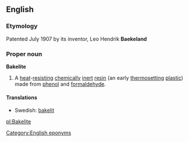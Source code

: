 ==English==
===Etymology===
Patented July 1907 by its inventor, Leo Hendrik '''Baekeland'''

===Proper noun===
{{wikipedia}}
'''Bakelite'''

#A [[heat]]-[[resisting]] [[chemical]]ly [[inert]] [[resin]] (an early [[thermosetting]] [[plastic]]) made from [[phenol]] and [[formaldehyde]].

====Translations====
*Swedish: [[bakelit]]

[[Category:English eponyms]]
[[pl:Bakelite]]